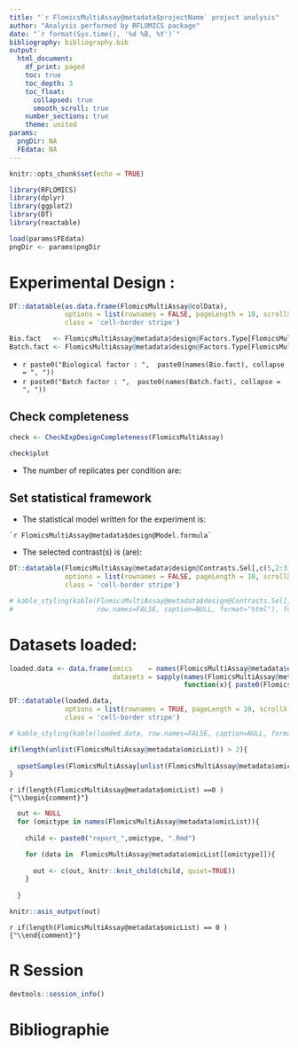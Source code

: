 ```yaml
---
title: "`r FlomicsMultiAssay@metadata$projectName` project analysis"
author: "Analysis performed by RFLOMICS package"
date: "`r format(Sys.time(), '%d %B, %Y')`"
bibliography: bibliography.bib
output: 
  html_document:
    df_print: paged
    toc: true
    toc_depth: 3
    toc_float:
      collapsed: true
      smooth_scroll: true
    number_sections: true
    theme: united
params: 
  pngDir: NA
  FEdata: NA
---
```



```r
knitr::opts_chunk$set(echo = TRUE)

```

```r

library(RFLOMICS)
library(dplyr)
library(ggplot2)
library(DT)
library(reactable)

```



```r

load(params$FEdata)
pngDir <- params$pngDir

```


# Experimental Design :


<!-- ## Sample sheet overview -->

```r

DT::datatable(as.data.frame(FlomicsMultiAssay@colData), 
              options = list(rownames = FALSE, pageLength = 10, scrollX = T, dom = 'tip'),
              class = 'cell-border stripe')

```


```r

Bio.fact   <- FlomicsMultiAssay@metadata$design@Factors.Type[FlomicsMultiAssay@metadata$design@Factors.Type == "Bio"]
Batch.fact <- FlomicsMultiAssay@metadata$design@Factors.Type[FlomicsMultiAssay@metadata$design@Factors.Type == "batch"]

```

* `r paste0("Biological factor : ",  paste0(names(Bio.fact), collapse = ", "))`
* `r paste0("Batch factor : ",  paste0(names(Batch.fact), collapse = ", "))`



## Check completeness

```r
check <- CheckExpDesignCompleteness(FlomicsMultiAssay)

check$plot
```


* The number of replicates per condition are: 

<!-- ```{r checkDesignAsis, echo=FALSE, results="asis", eval=FALSE} -->
<!-- kable_styling(kable(check$count, row.names=FALSE, caption=NULL,  format="html"), font_size=12, full_width = F, position = "left") -->
<!-- ``` -->

## Set statistical framework

* The statistical model written for the experiment is:  

```
`r FlomicsMultiAssay@metadata$design@Model.formula`
```

* The selected contrast(s) is (are):

```r

DT::datatable(FlomicsMultiAssay@metadata$design@Contrasts.Sel[,c(5,2:3)], 
              options = list(rownames = FALSE, pageLength = 10, scrollX = T, dom = 'tip'),
              class = 'cell-border stripe')

# kable_styling(kable(FlomicsMultiAssay@metadata$design@Contrasts.Sel[,c(5,2:3)], 
#                     row.names=FALSE, caption=NULL, format="html"), font_size=12,full_width = F, position = "left")
```

# Datasets loaded:


```r

loaded.data <- data.frame(omics    = names(FlomicsMultiAssay@metadata$omicList),
                          datasets = sapply(names(FlomicsMultiAssay@metadata$omicList), 
                                            function(x){ paste0(FlomicsMultiAssay@metadata$omicList[[x]], collapse = ", ") }))

DT::datatable(loaded.data, 
              options = list(rownames = TRUE, pageLength = 10, scrollX = T, dom = 'tip'),
              class = 'cell-border stripe')

# kable_styling(kable(loaded.data, row.names=FALSE, caption=NULL, format="html"), font_size=12,full_width = F, position = "left")

if(length(unlist(FlomicsMultiAssay@metadata$omicList)) > 2){
  
  upsetSamples(FlomicsMultiAssay[unlist(FlomicsMultiAssay@metadata$omicList),])
}

```


`r if(length(FlomicsMultiAssay@metadata$omicList) ==0 ) {"\\begin{comment}"}`


```r

  out <- NULL
  for (omictype in names(FlomicsMultiAssay@metadata$omicList)){ 
    
    child <- paste0("report_",omictype, ".Rmd")

    for (data in  FlomicsMultiAssay@metadata$omicList[[omictype]]){
      
      out <- c(out, knitr::knit_child(child, quiet=TRUE))  
    }
    
  }

knitr::asis_output(out)

```

`r if(length(FlomicsMultiAssay@metadata$omicList) == 0 ) {"\\end{comment}"}`

<!-- Ajouter if pour test de MOFA2 results dans la table.
Tous les attributs des tests sont retrouvables dans l'objet MOFA2 de rflomics -->

# R Session

```r
devtools::session_info()
```


# Bibliographie


